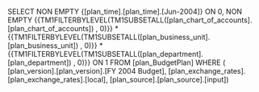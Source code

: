 SELECT     NON EMPTY {[plan_time].[plan_time].[Jun-2004]} ON 0,     NON EMPTY {{TM1FILTERBYLEVEL(TM1SUBSETALL([plan_chart_of_accounts].[plan_chart_of_accounts]) , 0)}}        *{{TM1FILTERBYLEVEL(TM1SUBSETALL([plan_business_unit].[plan_business_unit]) , 0)}}        *{{TM1FILTERBYLEVEL(TM1SUBSETALL([plan_department].[plan_department]) , 0)}} ON 1 FROM     [plan_BudgetPlan] WHERE (    [plan_version].[plan_version].[FY 2004 Budget],    [plan_exchange_rates].[plan_exchange_rates].[local],    [plan_source].[plan_source].[input])